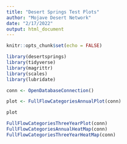 ```yaml
---
title: "Desert Springs Test Plots"
author: "Mojave Desert Network"
date: "2/17/2022"
output: html_document
---
```


```r
knitr::opts_chunk$set(echo = FALSE)

library(desertsprings)
library(tidyverse)
library(magrittr)
library(scales)
library(lubridate)

conn <- OpenDatabaseConnection()
```

```r
plot <- FullFlowCategoriesAnnualPlot(conn)

plot
```

``` r
FullFlowCategoriesThreeYearPlot(conn)
FullFlowCategoriesAnnualHeatMap(conn)
FullFlowCategoriesThreeYearHeatMap(conn)
```

